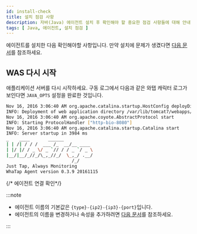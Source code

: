 ```yaml
---
id: install-check
title: 설치 점검 사항
description: 자바(Java) 에이전트 설치 후 확인해야 할 중요한 점검 사항들에 대해 안내합니다. JAVA_OPTS 설정의 정확성, 애플리케이션 서버의 재시작 필요성 및 모니터링 서비스를 통한 에이전트 연결성 검증을 포함합니다. 
tags: [ Java, 에이전트, 설치 점검 ]
---
```


에이전트를 설치한 다음 확인해야할 사항입니다. 만약 설치에 문제가 생겼다면 [다음 문서](agent-troubleshooting)를 참조하세요.

## WAS 다시 시작

애플리케이션 서버를 다시 시작하세요. 구동 로그에서 다음과 같은 와탭 캐릭터 로그가 보인다면 `JAVA_OPTS` 설정을 완료한 것입니다.

```bash
Nov 16, 2016 3:06:40 AM org.apache.catalina.startup.HostConfig deployDirectory
INFO: Deployment of web application directory /var/lib/tomcat7/webapps/ROOT has finished in 577 ms
Nov 16, 2016 3:06:40 AM org.apache.coyote.AbstractProtocol start
INFO: Starting ProtocolHandler ["http-bio-8080"]
Nov 16, 2016 3:06:40 AM org.apache.catalina.startup.Catalina start
INFO: Server startup in 3984 ms
_  	 ____       ______
| | /| / / /  ___ /_  __/__ ____
| |/ |/ / _ \/ _ `// / / _ `/ _ \
|__/|__/_//_/\_,_//_/  \_,_/ .__/
        	             /_/
Just Tap, Always Monitoring
WhaTap Agent version 0.3.9 20161115
```

{/* 에이전트 연결 확인*/}

<Checkagentconnection />  

:::note

* 에이전트 이름의 기본값은 `{type}-{ip2}-{ip3}-{port}`입니다.
* 에이전트의 이름을 변경하거나 속성을 추가하려면 [다음 문서](agent-name)를 참조하세요.

:::